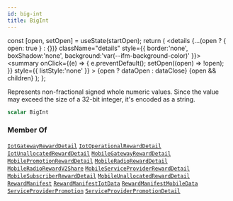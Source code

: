 ```yaml
---
id: big-int
title: BigInt
---
```









  const [open, setOpen] = useState(startOpen);
  return (
    <details {...(open ? { open: true } : {})} className="details" style={{ border:'none', boxShadow:'none', background:'var(--ifm-background-color)' }}>
      <summary
        onClick={(e) => {
          e.preventDefault();
          setOpen((open) => !open);
        }}
        style={{ listStyle:'none' }}
      >
      {open ? dataOpen : dataClose}
      </summary>
      {open && children}
    </details>
  );
};








Represents non-fractional signed whole numeric values. Since the value may
exceed the size of a 32-bit integer, it's encoded as a string.


```graphql
scalar BigInt
```








### Member Of

[`IotGatewayRewardDetail`](/schema/types/objects/iot-gateway-reward-detail.mdx)  <Badge class="badge badge--secondary" text="object"/><Bullet />[`IotOperationalRewardDetail`](/schema/types/objects/iot-operational-reward-detail.mdx)  <Badge class="badge badge--secondary" text="object"/><Bullet />[`IotUnallocatedRewardDetail`](/schema/types/objects/iot-unallocated-reward-detail.mdx)  <Badge class="badge badge--secondary" text="object"/><Bullet />[`MobileGatewayRewardDetail`](/schema/types/objects/mobile-gateway-reward-detail.mdx)  <Badge class="badge badge--secondary" text="object"/><Bullet />[`MobilePromotionRewardDetail`](/schema/types/objects/mobile-promotion-reward-detail.mdx)  <Badge class="badge badge--secondary" text="object"/><Bullet />[`MobileRadioRewardDetail`](/schema/types/objects/mobile-radio-reward-detail.mdx)  <Badge class="badge badge--secondary" text="object"/><Bullet />[`MobileRadioRewardV2Share`](/schema/types/objects/mobile-radio-reward-v2-share.mdx)  <Badge class="badge badge--secondary" text="object"/><Bullet />[`MobileServiceProviderRewardDetail`](/schema/types/objects/mobile-service-provider-reward-detail.mdx)  <Badge class="badge badge--secondary" text="object"/><Bullet />[`MobileSubscriberRewardDetail`](/schema/types/objects/mobile-subscriber-reward-detail.mdx)  <Badge class="badge badge--secondary" text="object"/><Bullet />[`MobileUnallocatedRewardDetail`](/schema/types/objects/mobile-unallocated-reward-detail.mdx)  <Badge class="badge badge--secondary" text="object"/><Bullet />[`RewardManifest`](/schema/types/objects/reward-manifest.mdx)  <Badge class="badge badge--secondary" text="object"/><Bullet />[`RewardManifestIotData`](/schema/types/objects/reward-manifest-iot-data.mdx)  <Badge class="badge badge--secondary" text="object"/><Bullet />[`RewardManifestMobileData`](/schema/types/objects/reward-manifest-mobile-data.mdx)  <Badge class="badge badge--secondary" text="object"/><Bullet />[`ServiceProviderPromotion`](/schema/types/objects/service-provider-promotion.mdx)  <Badge class="badge badge--secondary" text="object"/><Bullet />[`ServiceProviderPromotionDetail`](/schema/types/objects/service-provider-promotion-detail.mdx)  <Badge class="badge badge--secondary" text="object"/>

